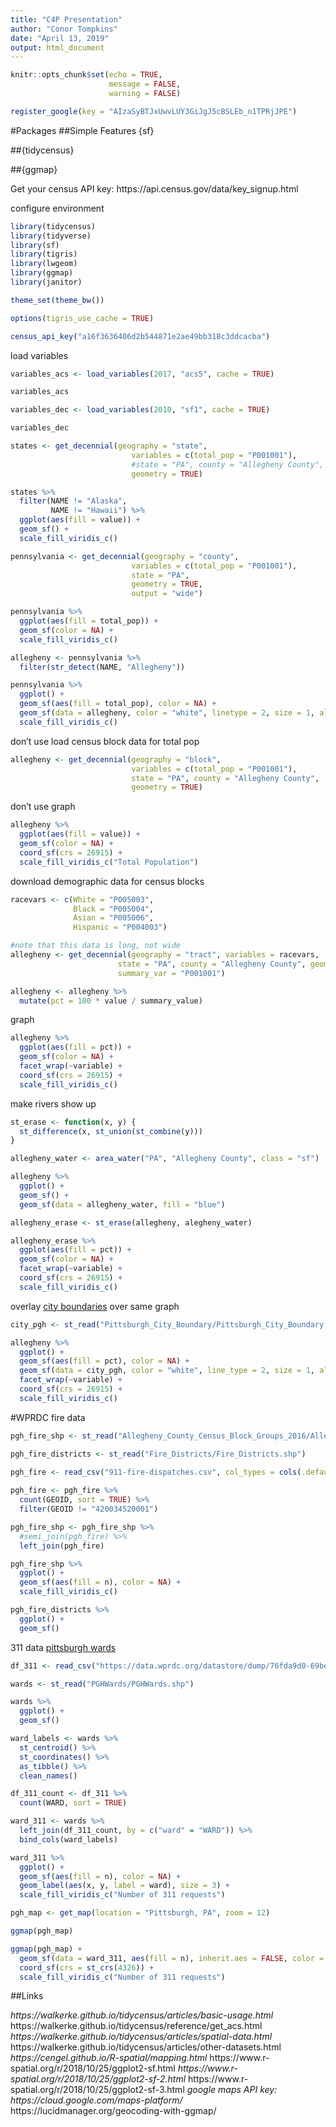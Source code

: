 ```yaml
---
title: "C4P Presentation"
author: "Conor Tompkins"
date: "April 13, 2019"
output: html_document
---
```


```r
knitr::opts_chunk$set(echo = TRUE,
                      message = FALSE,
                      warning = FALSE)

register_google(key = "AIzaSyBTJxUwvLUY3GiJgJ5cBSLEb_n1TPRjJPE")
```

#Packages
##Simple Features {sf}

##{tidycensus}

##{ggmap}


Get your census API key: https://api.census.gov/data/key_signup.html

configure environment
```r
library(tidycensus)
library(tidyverse)
library(sf)
library(tigris)
library(lwgeom)
library(ggmap)
library(janitor)

theme_set(theme_bw())

options(tigris_use_cache = TRUE)

census_api_key("a16f3636406d2b544871e2ae49bb318c3ddcacba")
```


load variables
```r
variables_acs <- load_variables(2017, "acs5", cache = TRUE)

variables_acs
```
```r
variables_dec <- load_variables(2010, "sf1", cache = TRUE)

variables_dec
```
```r
states <- get_decennial(geography = "state",
                           variables = c(total_pop = "P001001"),
                           #state = "PA", county = "Allegheny County",
                           geometry = TRUE)

states %>% 
  filter(NAME != "Alaska",
         NAME != "Hawaii") %>% 
  ggplot(aes(fill = value)) +
  geom_sf() +
  scale_fill_viridis_c()
```

```r
pennsylvania <- get_decennial(geography = "county",
                           variables = c(total_pop = "P001001"),
                           state = "PA",
                           geometry = TRUE,
                           output = "wide")

pennsylvania %>% 
  ggplot(aes(fill = total_pop)) +
  geom_sf(color = NA) +
  scale_fill_viridis_c()
```

```r
allegheny <- pennsylvania %>% 
  filter(str_detect(NAME, "Allegheny"))

pennsylvania %>% 
  ggplot() +
  geom_sf(aes(fill = total_pop), color = NA) +
  geom_sf(data = allegheny, color = "white", linetype = 2, size = 1, alpha = 0) +
  scale_fill_viridis_c()
```

don't use
load census block data for total pop
```r
allegheny <- get_decennial(geography = "block",
                           variables = c(total_pop = "P001001"),
                           state = "PA", county = "Allegheny County",
                           geometry = TRUE)
```

don't use
graph
```r
allegheny %>% 
  ggplot(aes(fill = value)) +
  geom_sf(color = NA) +
  coord_sf(crs = 26915) + 
  scale_fill_viridis_c("Total Population")
```

download demographic data for census blocks
```r
racevars <- c(White = "P005003", 
              Black = "P005004", 
              Asian = "P005006", 
              Hispanic = "P004003")

#note that this data is long, not wide
allegheny <- get_decennial(geography = "tract", variables = racevars, 
                        state = "PA", county = "Allegheny County", geometry = TRUE,
                        summary_var = "P001001") 
```
```r
allegheny <- allegheny %>% 
  mutate(pct = 100 * value / summary_value)
```

graph
```r
allegheny %>% 
  ggplot(aes(fill = pct)) +
  geom_sf(color = NA) +
  facet_wrap(~variable) +
  coord_sf(crs = 26915) + 
  scale_fill_viridis_c()
```

make rivers show up
```r
st_erase <- function(x, y) {
  st_difference(x, st_union(st_combine(y)))
}

allegheny_water <- area_water("PA", "Allegheny County", class = "sf")

allegheny %>% 
  ggplot() +
  geom_sf() +
  geom_sf(data = allegheny_water, fill = "blue")

allegheny_erase <- st_erase(allegheny, alegheny_water)
```
```r
allegheny_erase %>% 
  ggplot(aes(fill = pct)) +
  geom_sf(color = NA) +
  facet_wrap(~variable) +
  coord_sf(crs = 26915) + 
  scale_fill_viridis_c()
```

overlay [city boundaries](https://catalog.data.gov/dataset/pittsburgh-city-boundary-cbe8f) over same graph
```r
city_pgh <- st_read("Pittsburgh_City_Boundary/Pittsburgh_City_Boundary.shp")

allegheny %>% 
  ggplot() +
  geom_sf(aes(fill = pct), color = NA) +
  geom_sf(data = city_pgh, color = "white", line_type = 2, size = 1, alpha = 0) +
  facet_wrap(~variable) +
  coord_sf(crs = 26915) + 
  scale_fill_viridis_c()

```


#WPRDC fire data
```r
pgh_fire_shp <- st_read("Allegheny_County_Census_Block_Groups_2016/Allegheny_County_Census_Block_Groups_2016.shp")

pgh_fire_districts <- st_read("Fire_Districts/Fire_Districts.shp")

pgh_fire <- read_csv("911-fire-dispatches.csv", col_types = cols(.default = "c")) 
  
pgh_fire <- pgh_fire %>% 
  count(GEOID, sort = TRUE) %>% 
  filter(GEOID != "420034520001")

pgh_fire_shp <- pgh_fire_shp %>% 
  #semi_join(pgh_fire) %>% 
  left_join(pgh_fire)

pgh_fire_shp %>% 
  ggplot() +
  geom_sf(aes(fill = n), color = NA) +
  scale_fill_viridis_c()

pgh_fire_districts %>% 
  ggplot() +
  geom_sf()
```

311 data
[pittsburgh wards](https://catalog.data.gov/dataset/pittsburgh-wards)
```r
df_311 <- read_csv("https://data.wprdc.org/datastore/dump/76fda9d0-69be-4dd5-8108-0de7907fc5a4")

wards <- st_read("PGHWards/PGHWards.shp")

wards %>% 
  ggplot() +
  geom_sf()

ward_labels <- wards %>% 
  st_centroid() %>% 
  st_coordinates() %>% 
  as_tibble() %>% 
  clean_names()

df_311_count <- df_311 %>% 
  count(WARD, sort = TRUE)

ward_311 <- wards %>% 
  left_join(df_311_count, by = c("ward" = "WARD")) %>%
  bind_cols(ward_labels)

ward_311 %>% 
  ggplot() +
  geom_sf(aes(fill = n), color = NA) +
  geom_label(aes(x, y, label = ward), size = 3) +
  scale_fill_viridis_c("Number of 311 requests")
```

```r
pgh_map <- get_map(location = "Pittsburgh, PA", zoom = 12)

ggmap(pgh_map) 

ggmap(pgh_map) +
  geom_sf(data = ward_311, aes(fill = n), inherit.aes = FALSE, color = NA, alpha = .7) +
  coord_sf(crs = st_crs(4326)) +
  scale_fill_viridis_c("Number of 311 requests")
```

##Links

*https://walkerke.github.io/tidycensus/articles/basic-usage.html
*https://walkerke.github.io/tidycensus/reference/get_acs.html
*https://walkerke.github.io/tidycensus/articles/spatial-data.html
*https://walkerke.github.io/tidycensus/articles/other-datasets.html
*https://cengel.github.io/R-spatial/mapping.html
*https://www.r-spatial.org/r/2018/10/25/ggplot2-sf.html
*https://www.r-spatial.org/r/2018/10/25/ggplot2-sf-2.html
*https://www.r-spatial.org/r/2018/10/25/ggplot2-sf-3.html
*google maps API key: https://cloud.google.com/maps-platform/
*https://lucidmanager.org/geocoding-with-ggmap/
